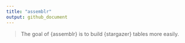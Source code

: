 ```yaml
---
title: "assemblr"
output: github_document
---
```


> The goal of {assemblr} is to build {stargazer} tables more easily.
